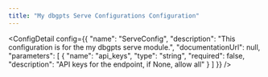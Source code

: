 ```yaml
---
title: "My dbgpts Serve Configurations Configuration"
---
```



<ConfigDetail config={{
  "name": "ServeConfig",
  "description": "This configuration is for the my dbgpts serve module.",
  "documentationUrl": null,
  "parameters": [
    {
      "name": "api_keys",
      "type": "string",
      "required": false,
      "description": "API keys for the endpoint, if None, allow all"
    }
  ]
}} />

